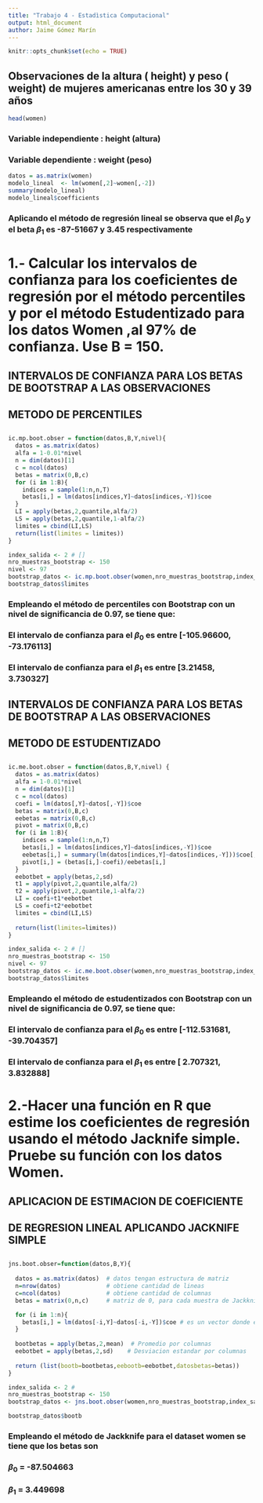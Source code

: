 ```yaml
---
title: "Trabajo 4 - Estadìstica Computacional"
output: html_document
author: Jaime Gómez Marín
---
```


```r
knitr::opts_chunk$set(echo = TRUE)
```


## Observaciones de la altura ( height) y peso ( weight) de mujeres americanas entre los 30 y 39 años
```r
head(women)
```
### Variable independiente : height (altura)

### Variable dependiente : weight (peso)

```r
datos = as.matrix(women)
modelo_lineal  <- lm(women[,2]~women[,-2])
summary(modelo_lineal)
modelo_lineal$coefficients
```
### Aplicando el método de regresión lineal se observa que el $\beta_0$ y el beta $\beta_1$ es -87-51667 y 3.45 respectivamente

# 1.- Calcular los intervalos de confianza para los coeficientes de regresión por el método percentiles y por el método Estudentizado para los datos Women ,al  97% de confianza. Use B = 150. 


## ######################################################################
## INTERVALOS DE CONFIANZA PARA LOS BETAS DE BOOTSTRAP A LAS OBSERVACIONES 
## METODO DE PERCENTILES
## ######################################################################

```r
ic.mp.boot.obser = function(datos,B,Y,nivel){
  datos = as.matrix(datos)
  alfa = 1-0.01*nivel
  n = dim(datos)[1]
  c = ncol(datos)
  betas = matrix(0,B,c)
  for (i in 1:B){
    indices = sample(1:n,n,T)
    betas[i,] = lm(datos[indices,Y]~datos[indices,-Y])$coe
  }
  LI = apply(betas,2,quantile,alfa/2)
  LS = apply(betas,2,quantile,1-alfa/2)
  limites = cbind(LI,LS)
  return(list(limites = limites))
}

index_salida <- 2 # []
nro_muestras_bootstrap <- 150
nivel <- 97
bootstrap_datos <- ic.mp.boot.obser(women,nro_muestras_bootstrap,index_salida, nivel)
bootstrap_datos$limites
```
### Empleando el método de percentiles con Bootstrap con un nivel de significancia de 0.97, se tiene que:
### El intervalo de confianza para el $\beta_0$ es entre [-105.96600, -73.176113]
### El intervalo de confianza para el $\beta_1$ es entre [3.21458,   3.730327]

## ######################################################################
## INTERVALOS DE CONFIANZA PARA LOS BETAS DE BOOTSTRAP A LAS OBSERVACIONES
## METODO DE ESTUDENTIZADO
## ######################################################################
```r
ic.me.boot.obser = function(datos,B,Y,nivel) {
  datos = as.matrix(datos)
  alfa = 1-0.01*nivel
  n = dim(datos)[1]
  c = ncol(datos)
  coefi = lm(datos[,Y]~datos[,-Y])$coe
  betas = matrix(0,B,c)
  eebetas = matrix(0,B,c)
  pivot = matrix(0,B,c)
  for (i in 1:B){
    indices = sample(1:n,n,T)
    betas[i,] = lm(datos[indices,Y]~datos[indices,-Y])$coe
    eebetas[i,] = summary(lm(datos[indices,Y]~datos[indices,-Y]))$coe[,2]
    pivot[i,] = (betas[i,]-coefi)/eebetas[i,]
  }
  eebotbet = apply(betas,2,sd)
  t1 = apply(pivot,2,quantile,alfa/2)
  t2 = apply(pivot,2,quantile,1-alfa/2)
  LI = coefi+t1*eebotbet
  LS = coefi+t2*eebotbet
  limites = cbind(LI,LS)
  
  return(list(limites=limites))
}

index_salida <- 2 # []
nro_muestras_bootstrap <- 150
nivel <- 97
bootstrap_datos <- ic.me.boot.obser(women,nro_muestras_bootstrap,index_salida, nivel)
bootstrap_datos$limites

```
### Empleando el método de estudentizados con Bootstrap con un nivel de significancia de 0.97, se tiene que:
### El intervalo de confianza para el $\beta_0$ es entre [-112.531681, -39.704357]
### El intervalo de confianza para el $\beta_1$ es entre [ 2.707321,   3.832888]

# 2.-Hacer una función en R que estime los coeficientes de regresión usando el método Jacknife simple. Pruebe su función con los datos Women. 

## ##########################################
##  APLICACION DE ESTIMACION DE COEFICIENTE
##  DE REGRESION LINEAL APLICANDO JACKNIFE SIMPLE
## ##########################################
```r

jns.boot.obser=function(datos,B,Y){
  
  datos = as.matrix(datos)  # datos tengan estructura de matriz
  n=nrow(datos)             # obtiene cantidad de lineas  
  c=ncol(datos)             # obtiene cantidad de columnas
  betas = matrix(0,n,c)     # matriz de 0, para cada muestra de Jackknife que le va asignar una fila

  for (i in 1:n){
    betas[i,] = lm(datos[-i,Y]~datos[-i,-Y])$coe # es un vector donde estan los coeficientes
  }
  
  bootbetas = apply(betas,2,mean)  # Promedio por columnas
  eebotbet = apply(betas,2,sd)    # Desviacion estandar por columnas
  
  return (list(bootb=bootbetas,eebootb=eebotbet,datosbetas=betas))
}

index_salida <- 2 # 
nro_muestras_bootstrap <- 150
bootstrap_datos <- jns.boot.obser(women,nro_muestras_bootstrap,index_salida)

bootstrap_datos$bootb
```
### Empleando el método de Jackknife para el dataset women se tiene que los betas son
### $\beta_0$ = -87.504663
### $\beta_1$ =  3.449698
